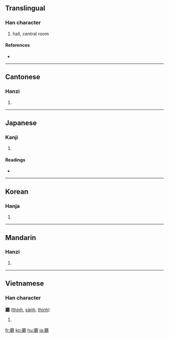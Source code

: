 {{also|庁|厅|廰|㕔}}
==Translingual==

===Han character===
{{Han char|rn=53|rad=广|as=22|sn=25|four=0023<sub>1</sub>|canj=戈尸土心 (ISGP)|ids=⿸[[广]][[聽]]}}

# hall, central room

====References====
* {{Han ref|kx=0352.240|dkj=09562|dj=0666.110|hdz=20909.090|uh=5EF3|ud=24307|bh=C655|bd=50773}}

----

==Cantonese==

===Hanzi===
{{yue-hanzi|jyut=|y=teng1|sim=厅}}

# {{defn|Cantonese}}

----

==Japanese==

===Kanji===
{{ja-kanji|grade=|rs=广22}}

# {{defn|Japanese}}

====Readings====
* {{ja-readings|on=[[ちょう]] (chō), [[てい]] (tei)|kun=[[やくしょ]] (yakusho), [[いえ]] (ie)}}

----

==Korean==

===Hanja===
{{ko-hanja|hangeul=청|rv=cheong|mr=ch'ŏng}}

# {{defn|Korean}}

----

==Mandarin==

===Hanzi===
{{cmn-hanzi|sim=厅|pin=[[tīng]] ([[ting1]])|wg=t'ing<sup>1</sup>}}

# {{defn|Mandarin}}

----

==Vietnamese==

===Han character===
'''廳''' ([[thính]], [[sảnh]], [[thinh]])

# {{defn|Vietnamese}}

[[fr:廳]]
[[ko:廳]]
[[hu:廳]]
[[ja:廳]]